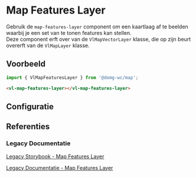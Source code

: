 
# Map Features Layer

<CustomDocMetaData id="map-layer-vector-layer-features-layer" />

Gebruik de `map-features-layer` component om een kaartlaag af te beelden waarbij je een set van te tonen features kan
stellen.<br/>
Deze component erft over van de `VlMapVectorLayer` klasse, die op zijn beurt overerft van de `VlMapLayer` klasse.


## Voorbeeld

```js
import { VlMapFeaturesLayer } from '@domg-wc/map';
```

```html
<vl-map-features-layer></vl-map-features-layer>
```

<Canvas of={VlMapFeaturesLayerStories.MapFeaturesLayerDefault} />


## Configuratie

<ArgTypes of={VlMapFeaturesLayerStories.MapFeaturesLayerDefault} />


## Referenties

### Legacy Documentatie

[Legacy Storybook - Map Features Layer](https://webcomponenten.omgeving.vlaanderen.be/storybook/?path=/docs/custom-elements-vl-map-vl-map-features-layer--default)

[Legacy Documentatie - Map Features Layer](https://webcomponenten.omgeving.vlaanderen.be/doc/VlMapFeaturesLayer.html)
